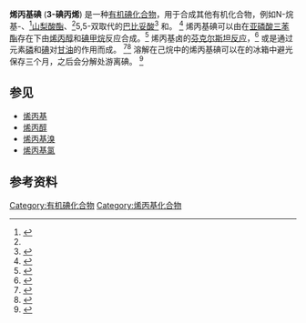 {{chembox
| ImageFile = Allyl iodide.svg
| ImageSize = 150px
| ImageName = Allyl iodide
| PIN = 3-Iodoprop-1-ene
| OtherNames = 丙烯基碘<br />3-碘丙烯
|Section1={{Chembox Identifiers
| ChemSpiderID_Ref = {{chemspidercite|correct|chemspider}}
| ChemSpiderID = 21171407
| SMILES1 = C=CCI
| StdInChI_Ref = {{stdinchicite|correct|chemspider}}
| StdInChI = 1S/C3H5I/c1-2-3-4/h2H,1,3H2
| StdInChIKey_Ref = {{stdinchicite|correct|chemspider}}
| StdInChIKey = BHELZAPQIKSEDF-UHFFFAOYSA-N
| CASNo_Ref = {{cascite|correct|CAS}}
| CASNo = 556-56-9
| UNII_Ref = {{fdacite|correct|FDA}}
| UNII = 46830QOA4D
| EINECS = 209-130-4
| UNNumber = 1723
| PubChem = 11166
| SMILES = ICC=C
| InChI = 1/C3H5I/c1-2-3-4/h2H,1,3H2
  }}
|Section2={{Chembox Properties
| C=3|H=5|I=1
| Appearance = 淡黄色液体
| Density = 1.837 g/cm<sup>3</sup>
| MeltingPtC = −99
| BoilingPtCL = 101
| BoilingPtCH = 103
  }}
|Section3={{Chembox Hazards
| ExternalSDS = [http://www.sigmaaldrich.com/MSDS/MSDS/DisplayMSDSPage.do?country=US&language=en&productNumber=238325&brand=ALDRICH&PageToGoToURL=http%3A%2F%2Fwww.sigmaaldrich.com%2Fcatalog%2Fproduct%2Faldrich%2F238325%3Flang%3Den MSDS at Sigma Aldrich]
| GHSPictograms = {{GHS02}}{{GHS05}}
| GHSSignalWord = Danger
| HPhrases = {{H-phrases|225|314}}
| PPhrases = {{P-phrases|210|233|240|241|242|243|260|264|280|301+330+331|303+361+353|304+340|305+351+338|310|321|363|370+378|403+235|405|501}}
| MainHazards = 
| FlashPtC = 18
  }}
}}

'''烯丙基碘''' ('''3-碘丙烯''') 是一种[[有机碘化合物|有机碘化合物]]，用于合成其他有机化合物，例如N-烷基-{{le|2-吡咯烷酮|2-Pyrrolidone}}、<ref name="Carbonylation">{{Cite book|last=Bertleff|first=Werner|title=Carbonylation|journal=Ullmann's Encyclopedia of Industrial Chemistry|year=2000|page=pg. 20|doi=10.1002/14356007.a05_217|isbn=978-3527306732}}</ref>[[山梨酸|山梨酸]][[酯|酯]]、<ref name="Carbonylation" />5,5-双取代的[[巴比妥酸|巴比妥酸]]<ref>{{Cite book|last=Wollweber|first=Hartmund|title=Hypnotics|journal=Ullmann's Encyclopedia of Industrial Chemistry|year=2000|page=pg. 11|doi=10.1002/14356007.a13_533|isbn=978-3527306732}}</ref> 和{{le|金属烯丙基配合物|Transition-metal allyl complex|有机金属催化剂}}。 <ref>{{Cite book|last=Behr|first=Arno|title=Organometallic Compounds and Homogeneous Catalysis|journal=Ullmann's Encyclopedia of Industrial Chemistry|year=2000|page=pg. 10|doi=10.1002/14356007.a18_215|isbn=978-3527306732}}</ref> 烯丙基碘可以由在[[亚磷酸三苯酯|亚磷酸三苯酯]]存在下由[[烯丙醇|烯丙醇]]和[[碘甲烷|碘甲烷]]反应合成。<ref>{{cite book|last=Patnaik|first=Pradyot|title=A Comprehensive Guide to the Hazardous Properties of Chemical Substances 3rd Ed|year=2007|publisher=John Wiley & Sons|location=New Jersey|isbn=9780471714583|pages=141–142|url=https://books.google.com/?id=-CRRJBVv5d0C&pg=PA141&lpg=PA141&dq=Autoignition+allyl+iodide#v=onepage&q=allyl%20iodide&f=false}}</ref> 烯丙基卤的[[芬克尔斯坦反应|芬克尔斯坦反应]]，<ref>{{cite book|last=Adams|first=Rodger|title=Organic Reactions, Volume II|year=1944|publisher=John Wiley & Sons, Inc.|location=Newyork|pages=22|url=https://www.scribd.com/doc/101455067/Organic-Reactions-v2|access-date=2020-09-11|archive-date=2016-08-06|archive-url=https://web.archive.org/web/20160806171110/https://www.scribd.com/doc/101455067/Organic-Reactions-v2|dead-url=no}}</ref> 或是通过元素[[磷|磷]]和[[碘|碘]]对[[甘油|甘油]]的作用而成。 <ref>{{citebook|last=Schorlemmer, C.|title=A manual of the chemistry of the carbon compounds|year=1874|publisher=Macmillan and Co.|location=London|page=262|url=https://books.google.com/books?id=VHEDAAAAQAAJ&pg=PR3&dq=1874+The+Carbon+Compounds&hl=en&sa=X&ei=K_usUurBGIX6oATUmoAQved=0CC8Q6AEwAA#v=onepage&q=262&f=false|access-date=2020-09-11|archive-date=2016-08-01|archive-url=https://web.archive.org/web/20160801065917/https://books.google.com/books?id=VHEDAAAAQAAJ&pg=PR3&dq=1874+The+Carbon+Compounds&hl=en&sa=X&ei=K_usUurBGIX6oATUmoAQved=0CC8Q6AEwAA#v=onepage&q=262&f=false|dead-url=no}}</ref><ref>{{cite journal|last=Datta|first=Rasek Lal|title=The Preparation of Allyl Iodide|journal=Journal of the American Chemical Society|date=March 1914|volume=36|issue=5|pages=1005–1007|doi=10.1021/ja02182a023|url=https://books.google.com/?id=BrI7AQAAMAAJ&pg=PA1005&dq=Datta+The+Preparation+of+Allyl+Iodide.+Journal+of+the+American+Chemical+Society#v=onepage&q=Datta%20The%20Preparation%20of%20Allyl%20Iodide.%20Journal%20of%20the%20American%20Chemical%20Society&f=false|accessdate=15 December 2013}}</ref> 溶解在己烷中的烯丙基碘可以在{{convert|-5|C|F}}的冰箱中避光保存三个月，之后会分解处游离碘。 <ref>{{cite book|author1=Armarego, Wilfred |author2=Chai. Christina|title=Purification of Laboratory Chemicals|year=2012|publisher=Elsevier|location=Kidlington|isbn=9780123821614|page=114|url=https://books.google.com/?id=4ViVUQi7Z60C&printsec=frontcover&dq=Purification+of+Lab+Chem#v=onepage&q=allyl%20iodide&f=false}}</ref>

== 参见 ==
* [[烯丙基|烯丙基]]
* [[烯丙醇|烯丙醇]]
* [[烯丙基溴|烯丙基溴]]
* [[烯丙基氯|烯丙基氯]]

==参考资料==
{{Reflist}}

[[Category:有机碘化合物|Category:有机碘化合物]]
[[Category:烯丙基化合物|Category:烯丙基化合物]]